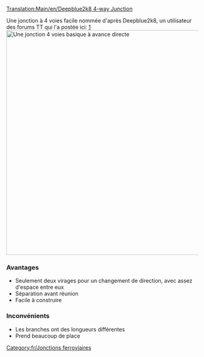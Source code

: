 [[Translation:Main/en/Deepblue2k8 4-way Junction]]{{fr/Menu de Croisements}}

Une jonction à 4 voies facile nommée d'après Deepblue2k8, un utilisateur des forums TT qui l'a postée ici: [http://www.tt-forums.net/viewtopic.php?p=726035#p726035]
[[File:en/Deepblue2k8 4-way junction.png|none|thumb|590px|Une jonction 4 voies basique à avance directe]]

===Avantages===
* Seulement deux virages pour un changement de direction, avec assez d'espace entre eux
* Séparation avant réunion
* Facile à construire

===Inconvénients===
* Les branches ont des longueurs différentes
* Prend beaucoup de place

[[Category:fr/Jonctions ferroviaires]]